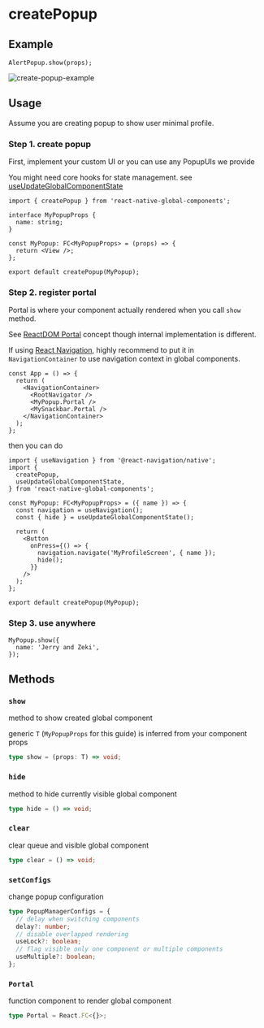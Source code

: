 
# createPopup

## Example

```tsx
AlertPopup.show(props);
```

<div className="sample-gif">
  <img src={image} className="sample-gif-img" alt="create-popup-example" />
</div>

## Usage

Assume you are creating popup to show user minimal profile.

### Step 1. create popup

First, implement your custom UI or you can use any PopupUIs we provide

You might need core hooks for state management. see [useUpdateGlobalComponentState](/docs/hooks/useUpdateGlobalComponentState)

```tsx title="MyPopup.tsx"
import { createPopup } from 'react-native-global-components';

interface MyPopupProps {
  name: string;
}

const MyPopup: FC<MyPopupProps> = (props) => {
  return <View />;
};

export default createPopup(MyPopup);
```

### Step 2. register portal

Portal is where your component actually rendered when you call `show` method.

See [ReactDOM Portal](https://reactjs.org/docs/portals.html) concept though internal implementation is different.

If using [React Navigation](https://reactnavigation.org/), highly recommend to put it in `NavigationContainer` to use navigation context in global components.

```tsx title="App.tsx"
const App = () => {
  return (
    <NavigationContainer>
      <RootNavigator />
      <MyPopup.Portal />
      <MySnackbar.Portal />
    </NavigationContainer>
  );
};
```

then you can do

```tsx title="MyPopup.tsx"
import { useNavigation } from '@react-navigation/native';
import {
  createPopup,
  useUpdateGlobalComponentState,
} from 'react-native-global-components';

const MyPopup: FC<MyPopupProps> = ({ name }) => {
  const navigation = useNavigation();
  const { hide } = useUpdateGlobalComponentState();

  return (
    <Button
      onPress={() => {
        navigation.navigate('MyProfileScreen', { name });
        hide();
      }}
    />
  );
};

export default createPopup(MyPopup);
```

### Step 3. use anywhere

```tsx
MyPopup.show({
  name: 'Jerry and Zeki',
});
```

## Methods

### `show`

method to show created global component

generic `T` (`MyPopupProps` for this guide) is inferred from your component props

```ts
type show = (props: T) => void;
```

### `hide`

method to hide currently visible global component

```ts
type hide = () => void;
```

### `clear`

clear queue and visible global component

```ts
type clear = () => void;
```

### `setConfigs`

change popup configuration

```ts
type PopupManagerConfigs = {
  // delay when switching components
  delay?: number;
  // disable overlapped rendering
  useLock?: boolean;
  // flag visible only one component or multiple components
  useMultiple?: boolean;
};
```

### `Portal`

function component to render global component

```ts
type Portal = React.FC<{}>;
```
